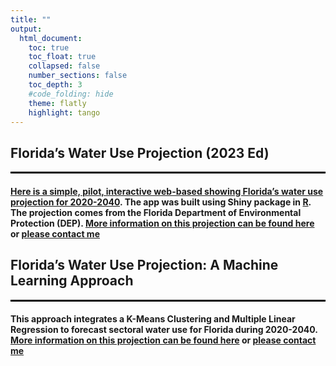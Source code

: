 ```yaml
---
title: ""
output: 
  html_document:
    toc: true
    toc_float: true
    collapsed: false
    number_sections: false
    toc_depth: 3
    #code_folding: hide
    theme: flatly
    highlight: tango
---
```


## 

## Florida's Water Use Projection (2023 Ed)
<hr style="border:1px solid black"> <!-- add black line -->

#### [Here is a simple, pilot, interactive web-based showing Florida's water use projection for 2020-2040](https://dattran-hydroeco.shinyapps.io/FL_WR_2023/). The app was built using Shiny package in [R](https://www.r-project.org/about.html). The projection comes from the Florida Department of Environmental Protection (DEP). [More information on this projection can be found here](http://edr.state.fl.us/Content/natural-resources/2024_AnnualAssessmentWaterResources_Chapter3.pdf) or [please contact me](https://dattran-hydroeco.github.io/index.html)

## Florida's Water Use Projection: A Machine Learning Approach
<hr style="border:1px solid black"> <!-- add black line -->
#### This approach integrates a K-Means Clustering and Multiple Linear Regression to forecast sectoral water use for Florida during 2020-2040. [More information on this projection can be found here](http://edr.state.fl.us/Content/natural-resources/2024_AnnualAssessmentWaterResources_Chapter3.pdf) or [please contact me](https://dattran-hydroeco.github.io/index.html)

<!-- ### R and R-Studio -->

<!-- #### [R](http://www.r-project.org) is a free open-source programming language that can be used for statistical analysis, data-simulation, graphing, and lots of other stuff. Another free program is [R-studio](http://www.rstudio.com), that provides a nice graphic interface for R. Download R first, then download R-studio. Both can run on PCs, Macs or Linux. Students will be learning R in the stats labs using the lab manual [](). -->

<!-- ### Python  -->
